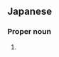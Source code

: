 ==Japanese==
{{ja-kanjitab|かんむり|ざ|yomi=y}}

===Proper noun===
{{ja-pos|proper|かんむりざ}}

# {{altspell|lang=ja|かんむり座||[[Corona Borealis]]}}